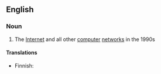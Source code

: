 ==English==

===Noun===
{{wikipedia}}
{{en-noun|sg=[[information]] [[superhighway]]|-}}

# {{context|dated|computing}} The [[Internet]] and all other [[computer]] [[network]]s in the 1990s

====Translations====
{{top}}
* Finnish: {{t|fi|tieto|alt=tiedon}} {{t|fi|valtaväylä}}
{{mid}}
{{bottom}}